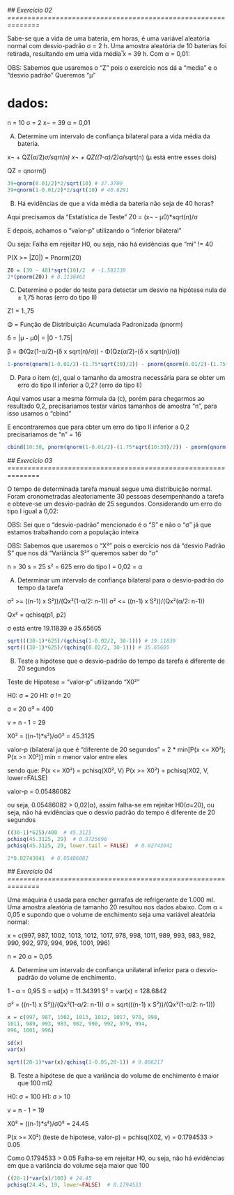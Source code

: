 *## Exercício 02 ==============================================================*

Sabe-se que a vida de uma bateria, em horas, é uma 
variável aleatória normal com desvio-padrão σ = 2 h. 
Uma amostra aleatória de 10 baterias foi retirada, 
resultando em uma vida média ̅x = 39 h. Com α = 
0,01:

OBS: Sabemos que usaremos o "Z" pois o exercício nos dá a "media" e o "desvio padrão"
     Queremos "μ"

# dados:
n = 10
σ = 2
x¬ = 39
α = 0,01

A) Determine um intervalo de confiança bilateral para a vida 
   média da bateria.

x¬ + QZ(α/2)*σ/sqrt(n)
x¬ + QZ((1-α)/2)*σ/sqrt(n)
(μ está entre esses dois)

QZ = qnorm()
```r
39+qnorm(0.01/2)*2/sqrt(10) # 37.3709
39+qnorm(1-0.01/2)*2/sqrt(10) # 40.6291
```

B) Há evidências de que a vida média da bateria não seja de 
   40 horas?

Aqui precisamos da "Estatística de Teste"
Z0 = (x¬ - μ0)*sqrt(n)/σ

E depois, achamos o "valor-p" utilizando o "inferior bilateral"

Ou seja: Falha em rejeitar H0, ou seja, não há evidências que "mi" != 40

P(X >= |Z0|) = Pnorm(Z0)
```r
Z0 = (39 - 40)*sqrt(10)/2  # -1.581139
2*(pnorm(Z0)) # 0.1138463
```

C) Determine o poder do teste para detectar um desvio na 
   hipótese nula de ± 1,75 horas (erro do tipo II)

Z1 = 1.,75

Φ = Função de Distribuição Acumulada Padronizada (pnorm)

δ = |μ - μ0| = |0 - 1.75|

β = Φ(Qz(1-α/2)-(δ x sqrt(n)/σ)) - Φ(Qz(α/2)-(δ x sqrt(n)/σ))
```r
1-pnorm(qnorm(1-0.01/2)-(1.75*sqrt(10)/2)) - pnorm(qnorm(0.01/2)-(1.75*sqrt(10)/2)) # 0.4241986
```

D) Para o item (c), qual o tamanho da amostra necessária para 
   se obter um erro do tipo II inferior a 0,2? (erro do tipo II)

Aqui vamos usar a mesma fórmula da (c), porém para chegarmos ao resultado 0,2, precisariamos testar
vários tamanhos de amostra "n", para isso usamos o "cbind"

E encontraremos que para obter um erro do tipo II inferior a 0,2 precisariamos de "n" = 16
```r
cbind(10:30, pnorm(qnorm(1-0.01/2)-(1.75*sqrt(10:30)/2)) - pnorm(qnorm(0.01/2)-(1.75*sqrt(10:30)/2)))
```


*## Exercício 03 ==============================================================*

O tempo de determinada tarefa manual segue uma 
distribuição normal. Foram cronometradas 
aleatoriamente 30 pessoas desempenhando a tarefa 
e obteve-se um desvio-padrão de 25 segundos. 
Considerando um erro do tipo I igual a 0,02:

OBS: Sei que o "desvio-padrão" mencionado é o "S" e não o "σ" já que estamos 
     trabalhando com a população inteira

OBS: Sabemos que usaremos o "X²" pois o exercício nos dá "desvio Padrão S" que nos dá "Variância S²"
     queremos saber do "σ"

n = 30
s = 25
s² = 625
erro do tipo I = 0,02 = α

A) Determinar um intervalo de confiança bilateral para o 
   desvio-padrão do tempo da tarefa

σ² >= ((n-1) x S²))/(Qx²(1-α/2: n-1))
σ² <= ((n-1) x S²))/(Qx²(α/2: n-1))

Qx² = qchisq(p1, p2)

σ está entre 19.11839 e 35.65605
```r
sqrt(((30-1)*625)/(qchisq(1-0.02/2, 30-1))) # 19.11839
sqrt(((30-1)*625)/(qchisq(0.02/2, 30-1))) # 35.65605
```

B) Teste a hipótese que o desvio-padrão do tempo da 
   tarefa é diferente de 20 segundos

Teste de Hipotese = "valor-p" utilizando "X0²"

H0: σ = 20
H1: σ != 20

σ = 20
σ² = 400

v = n - 1 = 29

X0² = ((n-1)*s²)/σ0² = 45.3125

valor-p (bilateral ja que é "diferente de 20 segundos" = 2 * min[P(x <= X0²); P(x >= X0²)]
min = menor valor entre eles

sendo que: P(x <= X0²) = pchisq(X0², V)
           P(x >= X0²) = pchisq(X02, V, lower=FALSE)

valor-p = 0.05486082

ou seja, 0.05486082 > 0,02(α), assim falha-se em rejeitar H0(σ=20), ou seja, não há evidências que o desvio padrão do tempo é diferente de 20 segundos

```r
((30-1)*625)/400  # 45.3125
pchisq(45.3125, 29)  # 0.9725696
pchisq(45.3125, 29, lower.tail = FALSE)  # 0.02743041

2*0.02743041  # 0.05486082
```


*## Exercício 04 ==============================================================*

Uma máquina é usada para encher garrafas de 
refrigerante de 1.000 ml. Uma amostra aleatória de 
tamanho 20 resultou nos dados abaixo. Com α = 0,05 
e supondo que o volume de enchimento seja uma 
variável aleatória normal:

x = c(997, 987, 1002, 1013, 1012, 1017, 978, 998, 
1011, 989, 993, 983, 982, 990, 992, 979, 994, 
996, 1001, 996)

n = 20
α = 0,05

A) Determine um intervalo de confiança unilateral inferior para 
   o desvio-padrão do volume de enchimento.

1 - α = 0,95
S = sd(x) = 11.34391
S² = var(x) = 128.6842

σ² = ((n-1) x S²))/(Qx²(1-α/2: n-1))
σ = sqrt(((n-1) x S²))/(Qx²(1-α/2: n-1)))


```r
x = c(997, 987, 1002, 1013, 1012, 1017, 978, 998, 
1011, 989, 993, 983, 982, 990, 992, 979, 994, 
996, 1001, 996)

sd(x)
var(x)

sqrt((20-1)*var(x)/qchisq(1-0.05,20-1)) # 9.006217

```

B) Teste a hipótese de que a variância do volume de 
   enchimento é maior que 100 ml2


H0: σ = 100
H1: σ > 10

v = n - 1 = 19

X0² = ((n-1)*s²)/σ0² = 24.45

P(x >= X0²)  (teste de hipotese, valor-p) = pchisq(X02, v) = 0.1794533 > 0.05

Como 0.1794533 > 0.05 Falha-se em rejeitar H0, ou seja, não há evidências em que a variância do volume seja maior que 100 


```r
((20-1)*var(x)/100) # 24.45
pchisq(24.45, 19, lower=FALSE)  # 0.1794533
```

















